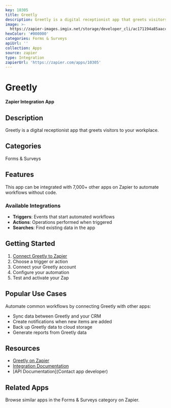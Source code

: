 ```yaml
---
key: 10305
title: Greetly
description: Greetly is a digital receptionist app that greets visitors to your workplace.
image: >-
  https://zapier-images.imgix.net/storage/developer_cli/ac171194a85aacc66d70f830df8d22ee.png?auto=format%2Ccompress&ixlib=python-3.0.0&q=50
hexColor: '#000000'
categories: Forms & Surveys
apiUrl: ''
collection: Apps
source: zapier
type: Integration
zapierUrl: 'https://zapier.com/apps/10305'
---
```

# Greetly

**Zapier Integration App**

## Description

Greetly is a digital receptionist app that greets visitors to your workplace.

## Categories

Forms & Surveys

## Features

This app can be integrated with 7,000+ other apps on Zapier to automate workflows without code.

### Available Integrations

- **Triggers**: Events that start automated workflows
- **Actions**: Operations performed when triggered
- **Searches**: Find existing data in the app

## Getting Started

1. [Connect Greetly to Zapier](https://zapier.com/apps/10305)
2. Choose a trigger or action
3. Connect your Greetly account
4. Configure your automation
5. Test and activate your Zap

## Popular Use Cases

Automate common workflows by connecting Greetly with other apps:

- Sync data between Greetly and your CRM
- Create notifications when new items are added
- Back up Greetly data to cloud storage
- Generate reports from Greetly data

## Resources

- [Greetly on Zapier](https://zapier.com/apps/10305)
- [Integration Documentation](https://zapier.com/apps/10305/integrations)
- [API Documentation](Contact app developer)

## Related Apps

Browse similar apps in the Forms & Surveys category on Zapier.
